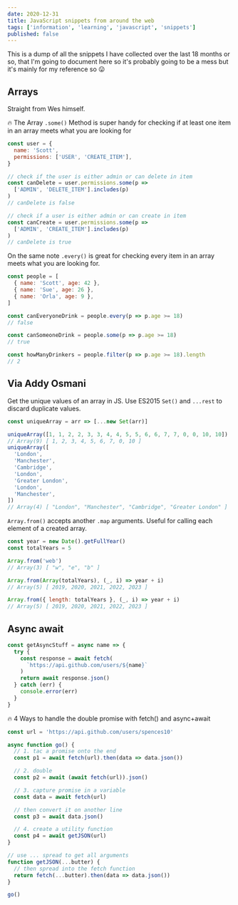 ```yaml
---
date: 2020-12-31
title: JavaScript snippets from around the web
tags: ['information', 'learning', 'javascript', 'snippets']
published: false
---
```


This is a dump of all the snippets I have collected over the last 18
months or so, that I'm going to document here so it's probably going
to be a mess but it's mainly for my reference so 😛

## Arrays

Straight from Wes himself.

🔥 The Array `.some()` Method is super handy for checking if at least
one item in an array meets what you are looking for

```js
const user = {
  name: 'Scott',
  permissions: ['USER', 'CREATE_ITEM'],
}

// check if the user is either admin or can delete in item
const canDelete = user.permissions.some(p =>
  ['ADMIN', 'DELETE_ITEM'].includes(p)
)
// canDelete is false

// check if a user is either admin or can create in item
const canCreate = user.permissions.some(p =>
  ['ADMIN', 'CREATE_ITEM'].includes(p)
)
// canDelete is true
```

On the same note `.every()` is great for checking every item in an
array meets what you are looking for.

```js
const people = [
  { name: 'Scott', age: 42 },
  { name: 'Sue', age: 26 },
  { name: 'Orla', age: 9 },
]

const canEveryoneDrink = people.every(p => p.age >= 18)
// false

const canSomeoneDrink = people.some(p => p.age >= 18)
// true

const howManyDrinkers = people.filter(p => p.age >= 18).length
// 2
```

## Via Addy Osmani

Get the unique values of an array in JS. Use ES2015 `Set()` and
`...rest` to discard duplicate values.

```js
const uniqueArray = arr => [...new Set(arr)]

uniqueArray([1, 1, 2, 2, 3, 3, 4, 4, 5, 5, 6, 6, 7, 7, 0, 0, 10, 10])
// Array(9) [ 1, 2, 3, 4, 5, 6, 7, 0, 10 ]
uniqueArray([
  'London',
  'Manchester',
  'Cambridge',
  'London',
  'Greater London',
  'London',
  'Manchester',
])
// Array(4) [ "London", "Manchester", "Cambridge", "Greater London" ]
```

`Array.from()` accepts another `.map` arguments. Useful for calling
each element of a created array.

```js
const year = new Date().getFullYear()
const totalYears = 5

Array.from('web')
// Array(3) [ "w", "e", "b" ]

Array.from(Array(totalYears), (_, i) => year + i)
// Array(5) [ 2019, 2020, 2021, 2022, 2023 ]

Array.from({ length: totalYears }, (_, i) => year + i)
// Array(5) [ 2019, 2020, 2021, 2022, 2023 ]
```

## Async await

```js
const getAsyncStuff = async name => {
  try {
    const response = await fetch(
      `https://api.github.com/users/${name}`
    )
    return await response.json()
  } catch (err) {
    console.error(err)
  }
}
```

🔥 4 Ways to handle the double promise with fetch() and async+await

```js
const url = 'https://api.github.com/users/spences10'

async function go() {
  // 1. tac a promise onto the end
  const p1 = await fetch(url).then(data => data.json())

  // 2. double
  const p2 = await (await fetch(url)).json()

  // 3. capture promise in a variable
  const data = await fetch(url)

  // then convert it on another line
  const p3 = await data.json()

  // 4. create a utility function
  const p4 = await getJSON(url)
}

// use ... spread to get all arguments
function getJSON(...butter) {
  // then spread into the fetch function
  return fetch(...butter).then(data => data.json())
}

go()
```
